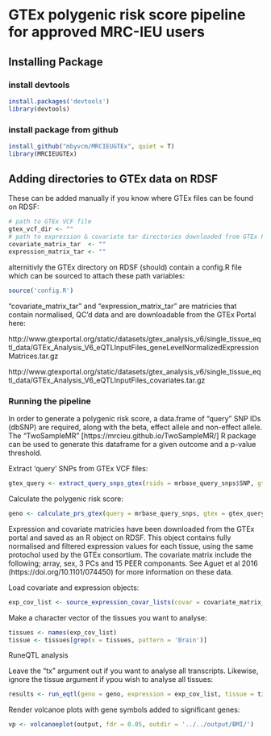 # GTEx polygenic risk score pipeline for approved MRC-IEU users  

## Installing Package

### install devtools
```r
install.packages('devtools')
library(devtools)
```
### install package from github
```r
install_github("mbyvcm/MRCIEUGTEx", quiet = T)
library(MRCIEUGTEx)
```
## Adding directories to GTEx data on RDSF

These can be added manually if you know where GTEx files can be found on RDSF:

```r
# path to GTEx VCF file
gtex_vcf_dir <- ""
# path to expression & covariate tar directories downloaded from GTEx Portal 
covariate_matrix_tar  <- ""
expression_matrix_tar <- ""
```
alternitivly the GTEx directory on RDSF (should) contain a config.R file which can be sourced to attach these path variables:

```r
source('config.R')
```
"covariate_matrix_tar" and "expression_matrix_tar" are matricies that contain normalised, QC'd data and are downloadable from the GTEx Portal here:

http://www.gtexportal.org/static/datasets/gtex_analysis_v6/single_tissue_eqtl_data/GTEx_Analysis_V6_eQTLInputFiles_geneLevelNormalizedExpressionMatrices.tar.gz

http://www.gtexportal.org/static/datasets/gtex_analysis_v6/single_tissue_eqtl_data/GTEx_Analysis_V6_eQTLInputFiles_covariates.tar.gz


### Running the pipeline

In order to generate a polygenic risk score, a data.frame of "query" SNP IDs (dbSNP) are required, along with the beta, effect allele and non-effect allele. The "TwoSampleMR" [https://mrcieu.github.io/TwoSampleMR/] R package can be used to generate this dataframe for a given outcome and a p-value threshold.   



Extract 'query' SNPs from GTEx VCF files:

```r
gtex_query <- extract_query_snps_gtex(rsids = mrbase_query_snps$SNP, gtex_vcf_dir = gtex_vcf_dir)
```

Calculate the polygenic risk score:

```r
geno <- calculate_prs_gtex(query = mrbase_query_snps, gtex = gtex_query)
```

Expression and covariate matricies have been downloaded from the GTEx portal and saved as an R object on RDSF. This object contains fully normalised and filtered expression values for each tissue, using the same protochol used by the GTEx consortium. The covariate matrix include the following; array, sex, 3 PCs and 15 PEER componants. See Aguet et al 2016 (https://doi.org/10.1101/074450) for more information on these data.

Load covariate and expression objects:

```r
exp_cov_list <- source_expression_covar_lists(covar = covariate_matrix_obj, expression = expression_matrix_obj)
```

Make a character vector of the tissues you want to analyse:

```r
tissues <- names(exp_cov_list)
tissue <- tissues[grep(x = tissues, pattern = 'Brain')]
```

RuneQTL analysis

Leave the "tx" argument out if you want to analyse all transcripts. Likewise, ignore the tissue argument if ypou wish to analyse all tissues: 

```r
results <- run_eqtl(geno = geno, expression = exp_cov_list, tissue = tissue, tx = 1:500)
```
Render volcanoe plots with gene symbols added to significant genes:

```r
vp <- volcanoeplot(output, fdr = 0.05, outdir = '../../output/BMI/')
```
